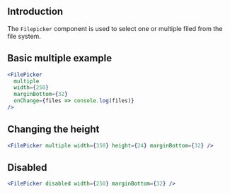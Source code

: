 
## Introduction

The `Filepicker` component is used to select one or multiple filed from the file system.

## Basic multiple example

```jsx
<FilePicker
  multiple
  width={250}
  marginBottom={32}
  onChange={files => console.log(files)}
/>
```

## Changing the height

```jsx
<FilePicker multiple width={350} height={24} marginBottom={32} />
```

## Disabled

```jsx
<FilePicker disabled width={250} marginBottom={32} />
```

<PropsTable of="FilePicker" />